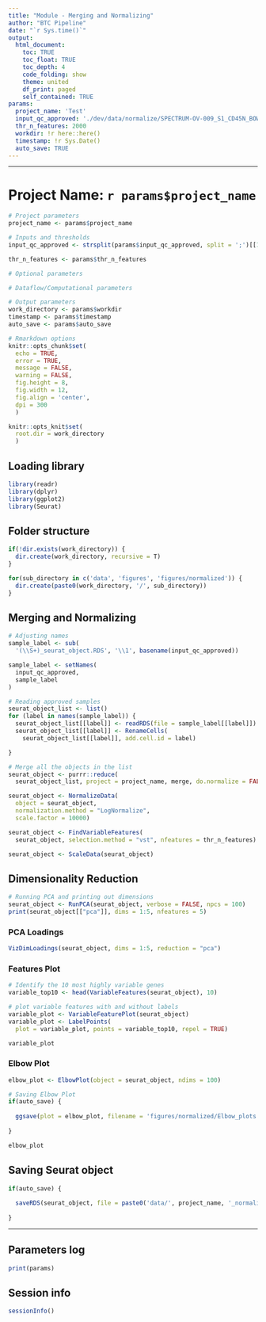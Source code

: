 ```yaml
---
title: "Module - Merging and Normalizing"
author: "BTC Pipeline"
date: "`r Sys.time()`"
output:
  html_document:
    toc: TRUE
    toc_float: TRUE
    toc_depth: 4
    code_folding: show
    theme: united
    df_print: paged
    self_contained: TRUE
params:
  project_name: 'Test'
  input_qc_approved: './dev/data/normalize/SPECTRUM-OV-009_S1_CD45N_BOWEL_seurat_object.RDS;./dev/data/normalize/SPECTRUM-OV-022_S1_CD45N_ASCITES_seurat_object.RDS;./dev/data/normalize/SPECTRUM-OV-009_S1_CD45N_INFRACOLIC_OMENTUM_seurat_object.RDS;./dev/data/normalize/SPECTRUM-OV-022_S1_CD45N_BOWEL_seurat_object.RDS;./dev/data/normalize/SPECTRUM-OV-009_S1_CD45N_LEFT_OVARY_seurat_object.RDS;./dev/data/normalize/SPECTRUM-OV-022_S1_CD45N_LEFT_ADNEXA_seurat_object.RDS;./dev/data/normalize/SPECTRUM-OV-009_S1_CD45N_LEFT_UPPER_QUADRANT_seurat_object.RDS;./dev/data/normalize/SPECTRUM-OV-022_S1_CD45N_RIGHT_ADNEXA_seurat_object.RDS;./dev/data/normalize/SPECTRUM-OV-009_S1_CD45N_PELVIC_PERITONEUM_seurat_object.RDS;./dev/data/normalize/SPECTRUM-OV-022_S1_CD45P_ASCITES_seurat_object.RDS;./dev/data/normalize/SPECTRUM-OV-009_S1_CD45N_RIGHT_OVARY_seurat_object.RDS;./dev/data/normalize/SPECTRUM-OV-022_S1_CD45P_BOWEL_seurat_object.RDS;./dev/data/normalize/SPECTRUM-OV-009_S1_CD45N_RIGHT_UPPER_QUADRANT_seurat_object.RDS;./dev/data/normalize/SPECTRUM-OV-022_S1_CD45P_LEFT_ADNEXA_seurat_object.RDS;./dev/data/normalize/SPECTRUM-OV-009_S1_CD45P_ASCITES_seurat_object.RDS;./dev/data/normalize/SPECTRUM-OV-022_S1_CD45P_RIGHT_ADNEXA_seurat_object.RDS;./dev/data/normalize/SPECTRUM-OV-009_S1_CD45P_BOWEL_seurat_object.RDS;./dev/data/normalize/SPECTRUM-OV-065_S1_CD45N_ASCITES_seurat_object.RDS;./dev/data/normalize/SPECTRUM-OV-009_S1_CD45P_INFRACOLIC_OMENTUM_seurat_object.RDS;./dev/data/normalize/SPECTRUM-OV-065_S1_CD45N_INFRACOLIC_OMENTUM_seurat_object.RDS;./dev/data/normalize/SPECTRUM-OV-009_S1_CD45P_LEFT_OVARY_seurat_object.RDS;./dev/data/normalize/SPECTRUM-OV-065_S1_CD45N_RIGHT_FALLOPIAN_TUBE_seurat_object.RDS;./dev/data/normalize/SPECTRUM-OV-009_S1_CD45P_LEFT_UPPER_QUADRANT_seurat_object.RDS;./dev/data/normalize/SPECTRUM-OV-065_S1_CD45N_RIGHT_OVARY_seurat_object.RDS;./dev/data/normalize/SPECTRUM-OV-009_S1_CD45P_PELVIC_PERITONEUM_seurat_object.RDS;./dev/data/normalize/SPECTRUM-OV-065_S1_CD45P_ASCITES_seurat_object.RDS;./dev/data/normalize/SPECTRUM-OV-009_S1_CD45P_RIGHT_OVARY_seurat_object.RDS;./dev/data/normalize/SPECTRUM-OV-065_S1_CD45P_INFRACOLIC_OMENTUM_seurat_object.RDS;./dev/data/normalize/SPECTRUM-OV-009_S1_CD45P_RIGHT_UPPER_QUADRANT_seurat_object.RDS;./dev/data/normalize/SPECTRUM-OV-065_S1_CD45P_RIGHT_OVARY_seurat_object.RDS'
  thr_n_features: 2000
  workdir: !r here::here()
  timestamp: !r Sys.Date()
  auto_save: TRUE
---
```


------------------------------------------------------------------------

# Project Name: `r params$project_name`

```r

# Project parameters 
project_name <- params$project_name

# Inputs and thresholds
input_qc_approved <- strsplit(params$input_qc_approved, split = ';')[[1]]

thr_n_features <- params$thr_n_features

# Optional parameters

# Dataflow/Computational parameters

# Output parameters
work_directory <- params$workdir
timestamp <- params$timestamp
auto_save <- params$auto_save

# Rmarkdown options
knitr::opts_chunk$set(
  echo = TRUE,
  error = TRUE,
  message = FALSE, 
  warning = FALSE,
  fig.height = 8, 
  fig.width = 12,
  fig.align = 'center',
  dpi = 300
  )

knitr::opts_knit$set(
  root.dir = work_directory
  )


```

## Loading library

```r

library(readr)
library(dplyr)
library(ggplot2)
library(Seurat)

```

## Folder structure

```r

if(!dir.exists(work_directory)) {
  dir.create(work_directory, recursive = T)
}

for(sub_directory in c('data', 'figures', 'figures/normalized')) {
  dir.create(paste0(work_directory, '/', sub_directory))
}

```

## Merging and Normalizing

```r

# Adjusting names
sample_label <- sub(
  '(\\S+)_seurat_object.RDS', '\\1', basename(input_qc_approved))

sample_label <- setNames(
  input_qc_approved,
  sample_label
)

# Reading approved samples
seurat_object_list <- list()
for (label in names(sample_label)) {
  seurat_object_list[[label]] <- readRDS(file = sample_label[[label]])
  seurat_object_list[[label]] <- RenameCells(
    seurat_object_list[[label]], add.cell.id = label)

}

# Merge all the objects in the list
seurat_object <- purrr::reduce(
  seurat_object_list, project = project_name, merge, do.normalize = FALSE)

```

```r

seurat_object <- NormalizeData(
  object = seurat_object, 
  normalization.method = "LogNormalize",
  scale.factor = 10000)

seurat_object <- FindVariableFeatures(
  seurat_object, selection.method = "vst", nfeatures = thr_n_features)

seurat_object <- ScaleData(seurat_object)

```

## Dimensionality Reduction

```r

# Running PCA and printing out dimensions
seurat_object <- RunPCA(seurat_object, verbose = FALSE, npcs = 100)
print(seurat_object[["pca"]], dims = 1:5, nfeatures = 5)

```

### PCA Loadings

```r

VizDimLoadings(seurat_object, dims = 1:5, reduction = "pca")

```

### Features Plot

```r

# Identify the 10 most highly variable genes
variable_top10 <- head(VariableFeatures(seurat_object), 10)

# plot variable features with and without labels
variable_plot <- VariableFeaturePlot(seurat_object)
variable_plot <- LabelPoints(
  plot = variable_plot, points = variable_top10, repel = TRUE)

variable_plot

```

### Elbow Plot

```r

elbow_plot <- ElbowPlot(object = seurat_object, ndims = 100)

# Saving Elbow Plot
if(auto_save) {
  
  ggsave(plot = elbow_plot, filename = 'figures/normalized/Elbow_plots.pdf')
  
}

elbow_plot

```

## Saving Seurat object

```r

if(auto_save) {
  
  saveRDS(seurat_object, file = paste0('data/', project_name, '_normalize_object.RDS'))
  
}

```

------------------------------------------------------------------------

## Parameters log

```r

print(params)

```

## Session info

```r

sessionInfo()

```
